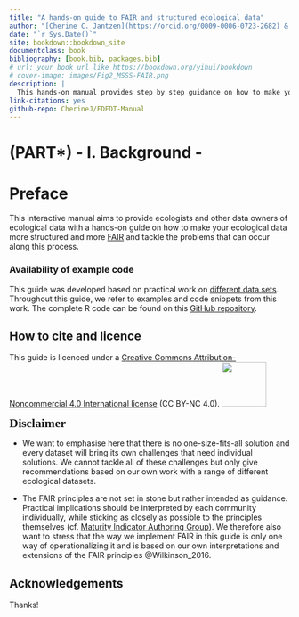 ```yaml
---
title: "A hands-on guide to FAIR and structured ecological data"
author: "[Cherine C. Jantzen](https://orcid.org/0009-0006-0723-2682) & [Stefan J.G. Vriend](http://orcid.org/0000-0002-9006-5988)"
date: "`r Sys.Date()`"
site: bookdown::bookdown_site
documentclass: book
bibliography: [book.bib, packages.bib]
# url: your book url like https://bookdown.org/yihui/bookdown
# cover-image: images/Fig2_MSSS-FAIR.png
description: |
  This hands-on manual provides step by step guidance on how to make your ecological data more FAIR (findable, accesible, interoperable and reusable).
link-citations: yes
github-repo: CherineJ/FDFDT-Manual
---
```


# (PART\*) - I. Background - {.unnumbered}

# Preface {.unnumbered}

This interactive manual aims to provide ecologists and other data owners of ecological data with a hands-on guide on how to make your ecological data more structured and more [FAIR](#FAIR) and tackle the problems that can occur along this process. 

### Availability of example code {.unnumbered}

This guide was developed based on practical work on [different data sets](#example-datasets). Throughout this guide, we refer to examples and code snippets from this work. The complete R code can be found on this [GitHub repository](https://github.com/LTER-LIFE/FDFDT).

## How to cite and licence {.unnumbered}

This guide is licenced under a [Creative Commons Attribution-Noncommercial 4.0 International license](https://creativecommons.org/licenses/by-nc/4.0/) (CC BY-NC 4.0). [<img src="images/CCBY-NC_logo.png" width="80"/>](images/CCBY-NC_logo.png)


::: {.disclaimer .disclaimerimg}
[**Disclaimer**]{style="font: 22px 'Asap';"}

-   We want to emphasise here that there is no one-size-fits-all solution and every dataset will bring its own challenges that need individual solutions. We cannot tackle all of these challenges but only give recommendations based on our own work with a range of different ecological datasets.

-   The FAIR principles are not set in stone but rather intended as guidance. Practical implications should be interpreted by each community individually, while sticking as closely as possible to the principles themselves (cf. [Maturity Indicator Authoring Group](https://fairsharing.github.io/FAIR-Evaluator-FrontEnd/#!/)). We therefore also want to stress that the way we implement FAIR in this guide is only one way of operationalizing it and is based on our own interpretations and extensions of the FAIR principles @Wilkinson_2016.
:::

## Acknowledgements {.unnumbered}

Thanks!